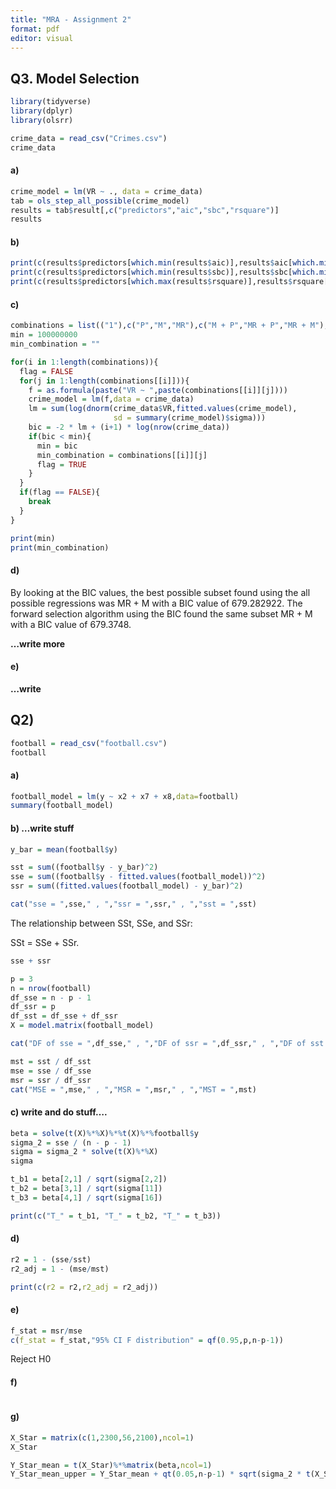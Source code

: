 ```yaml
---
title: "MRA - Assignment 2"
format: pdf
editor: visual
---
```


## Q3. Model Selection

```r
library(tidyverse)
library(dplyr)
library(olsrr)
```

```r
crime_data = read_csv("Crimes.csv")
crime_data
```

#### a)

```r
crime_model = lm(VR ~ ., data = crime_data)
tab = ols_step_all_possible(crime_model)
results = tab$result[,c("predictors","aic","sbc","rsquare")]
results
```

#### b)

```r
print(c(results$predictors[which.min(results$aic)],results$aic[which.min(results$aic)]))
print(c(results$predictors[which.min(results$sbc)],results$sbc[which.min(results$sbc)]))
print(c(results$predictors[which.max(results$rsquare)],results$rsquare[which.max(results$rsquare)]))
```

#### c)

```r
combinations = list(("1"),c("P","M","MR"),c("M + P","MR + P","MR + M"),c("MR + M + P"))
min = 100000000
min_combination = ""

for(i in 1:length(combinations)){
  flag = FALSE
  for(j in 1:length(combinations[[i]])){
    f = as.formula(paste("VR ~ ",paste(combinations[[i]][j])))
    crime_model = lm(f,data = crime_data)
    lm = sum(log(dnorm(crime_data$VR,fitted.values(crime_model),
                       sd = summary(crime_model)$sigma)))
    bic = -2 * lm + (i+1) * log(nrow(crime_data))
    if(bic < min){
      min = bic
      min_combination = combinations[[i]][j]
      flag = TRUE
    }
  }
  if(flag == FALSE){
    break
  }
}

print(min)
print(min_combination)
```

#### d)

By looking at the BIC values, the best possible subset found using the all possible regressions was MR + M with a BIC value of 679.282922. The forward selection algorithm using the BIC found the same subset MR + M with a BIC value of 679.3748.

**...write more**

#### e)

**...write**

## Q2)

```r
football = read_csv("football.csv")
football
```

#### a)

```r
football_model = lm(y ~ x2 + x7 + x8,data=football)
summary(football_model)
```

#### b) ...write stuff

```r
y_bar = mean(football$y)

sst = sum((football$y - y_bar)^2)
sse = sum((football$y - fitted.values(football_model))^2)
ssr = sum((fitted.values(football_model) - y_bar)^2)

cat("sse = ",sse," , ","ssr = ",ssr," , ","sst = ",sst)
```

The relationship between SSt, SSe, and SSr:

SSt = SSe + SSr.

```r
sse + ssr
```

```r
p = 3
n = nrow(football)
df_sse = n - p - 1
df_ssr = p
df_sst = df_sse + df_ssr
X = model.matrix(football_model)

cat("DF of sse = ",df_sse," , ","DF of ssr = ",df_ssr," , ","DF of sst = ",df_sst)
```

```r
mst = sst / df_sst
mse = sse / df_sse
msr = ssr / df_ssr
cat("MSE = ",mse," , ","MSR = ",msr," , ","MST = ",mst)
```

#### c) write and do stuff....

```r
beta = solve(t(X)%*%X)%*%t(X)%*%football$y
sigma_2 = sse / (n - p - 1)
sigma = sigma_2 * solve(t(X)%*%X)
sigma

t_b1 = beta[2,1] / sqrt(sigma[2,2])
t_b2 = beta[3,1] / sqrt(sigma[11])
t_b3 = beta[4,1] / sqrt(sigma[16])

print(c("T_" = t_b1, "T_" = t_b2, "T_" = t_b3))
```

#### d)

```r
r2 = 1 - (sse/sst)
r2_adj = 1 - (mse/mst)

print(c(r2 = r2,r2_adj = r2_adj))
```

#### e)

```r
f_stat = msr/mse
c(f_stat = f_stat,"95% CI F distribution" = qf(0.95,p,n-p-1))

```

Reject H0

#### f)

```r

```

#### g)

```r
X_Star = matrix(c(1,2300,56,2100),ncol=1)
X_Star

Y_Star_mean = t(X_Star)%*%matrix(beta,ncol=1)
Y_Star_mean_upper = Y_Star_mean + qt(0.05,n-p-1) * sqrt(sigma_2 * t(X_Star)%*%solve(t(X)%*%(X))%*%X_Star)
```
